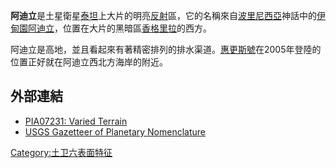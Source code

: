 {{Infobox feature on Titan
|name=阿迪立
|image=[[Image:Huygens_shoreline.jpg|200px]]
|caption=惠更斯號看見的阿迪立
|type=反射地形
|latitude=
|N_or_S=
|longitude=
|E_or_W=
|diameter=
|eponym=[[波里尼西亞|波里尼西亞]]神話中的伊甸園
}}
'''阿迪立'''是土星衛星[[土衛六|泰坦]]上大片的明亮[[反射率|反射]]區，它的名稱來自[[波里尼西亞|波里尼西亞]]神話中的[[伊甸園|伊甸園]][[阿迪立|阿迪立]]，位置在大片的黑暗區[[香格里拉_(土衛六)|香格里拉]]的西方。

阿迪立是高地，並且看起來有著精密排列的排水渠道。[[惠更斯號|惠更斯號]]在2005年登陸的位置正好就在阿迪立西北方海岸的附近。

==外部連結==
*[http://photojournal.jpl.nasa.gov/catalog/PIA07231 PIA07231: Varied Terrain] {{Wayback|url=http://photojournal.jpl.nasa.gov/catalog/PIA07231 |date=20210327210209 }}
*[http://planetarynames.wr.usgs.gov/Feature/6982 USGS Gazetteer of Planetary Nomenclature] {{Webarchive|url=https://archive.is/20150405091844/http://planetarynames.wr.usgs.gov/Feature/6982 |date=2015-04-05 }}

{{土衛六}}{{crater-stub}}

[[Category:土卫六表面特征|Category:土卫六表面特征]]